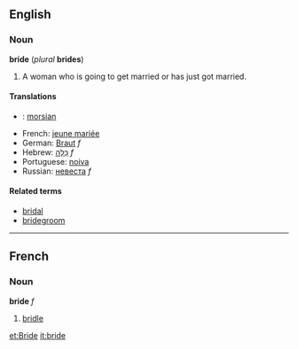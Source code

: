 ==English==
===Noun===
'''bride''' (''plural'' '''brides''')

# A woman who is going to get married or has just got married.

====Translations====
*{{fi}}: [[morsian]]
*French: [[jeune mariée]]
*German: [[Braut]] ''f''
*Hebrew: [[כַּלָּה]] ''f''
*Portuguese: [[noiva]]
*Russian: [[невеста]] ''f''

====Related terms====
*[[bridal]]
*[[bridegroom]]

----
==French==
===Noun===
'''bride''' ''f''

#[[bridle]]

[[et:Bride]]
[[it:bride]]